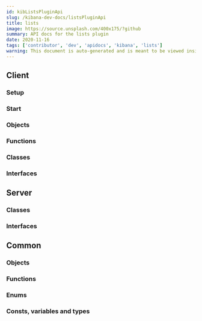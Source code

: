 ```yaml
---
id: kibListsPluginApi
slug: /kibana-dev-docs/listsPluginApi
title: lists
image: https://source.unsplash.com/400x175/?github
summary: API docs for the lists plugin
date: 2020-11-16
tags: ['contributor', 'dev', 'apidocs', 'kibana', 'lists']
warning: This document is auto-generated and is meant to be viewed inside our experimental, new docs system. Reach out in #docs-engineering for more info.
---
```



## Client

### Setup
<DocDefinitionList data={[listsObj.client.setup]}/>

### Start
<DocDefinitionList data={[listsObj.client.start]}/>

### Objects
<DocDefinitionList data={listsObj.client.objects}/>

### Functions
<DocDefinitionList data={listsObj.client.functions}/>

### Classes
<DocDefinitionList data={listsObj.client.classes}/>

### Interfaces
<DocDefinitionList data={listsObj.client.interfaces}/>

## Server

### Classes
<DocDefinitionList data={listsObj.server.classes}/>

### Interfaces
<DocDefinitionList data={listsObj.server.interfaces}/>

## Common

### Objects
<DocDefinitionList data={listsObj.common.objects}/>

### Functions
<DocDefinitionList data={listsObj.common.functions}/>

### Enums
<DocDefinitionList data={listsObj.common.enums}/>

### Consts, variables and types
<DocDefinitionList data={listsObj.common.misc}/>

